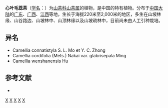 {{Speciesbox 
| taxon = Camellia cordifolia
| authority =  (Metc.) Nakai
}}

'''心叶毛蕊茶'''（[[学名|学名]]：{{lang|la|''Camellia cordifolia''}}）为[[山茶科|山茶科]][[山茶属|山茶属]]的植物，是中国的特有植物。分布于[[中国大陆|中国大陆]]的[[广东|广东]]、[[广西|广西]]、[[江西|江西]]等地，生长于海拔220米至2,000米的地区，多生在山坡林缘、山谷路边、山坡林中、山顶林缘以及山坡疏林中，目前尚未由人工引种栽培。

== 异名 ==
* Camellia connatistyla S. L. Mo et Y. C. Zhong
* Camellia cordifolia (Mets.) Nakai var. glabrisepala Ming
* Camellia wenshanensis Hu

== 参考文献 ==
<div class="references-small">
* {{cite web| url =http://www.bioinfo.cn/db05/KmzwSpecies.php?action=view&id=22151| title =心叶毛蕊茶| work =《中国高等植物数据库全库》| publisher =中国科学院微生物研究所| author =昆明植物研究所| accessdate =2009-02-25| deadurl =yes| archiveurl =https://web.archive.org/web/20160305054855/http://www.bioinfo.cn/db05/KmzwSpecies.php?action=view&id=22151| archivedate =2016-03-05}}
</div>
{{Taxonbar|from=Q11072011}}

[[Category:山茶属|X]]
[[Category:中國特有植物|X]]
[[Category:江西植物|X]]
[[Category:广东植物|X]]
[[Category:广西植物|X]]